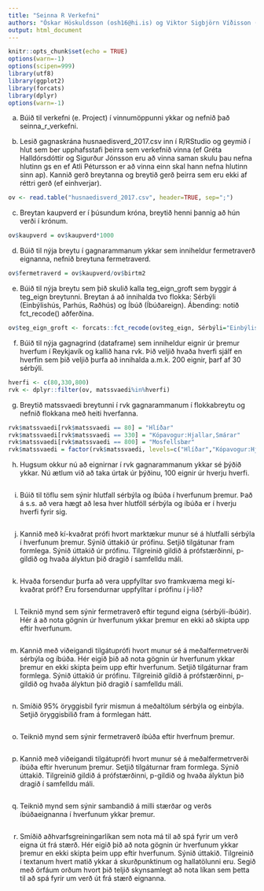 ```yaml
---
title: "Seinna R Verkefni"
authors: "Óskar Höskuldsson (osh16@hi.is) og Viktor Sigbjörn Víðisson (vsv8@hi.is)"
output: html_document
---
```


```r
knitr::opts_chunk$set(echo = TRUE)
options(warn=-1)
options(scipen=999)
library(utf8)
library(ggplot2)
library(forcats)
library(dplyr)
options(warn=-1)
```

a)
Búið til verkefni (e. Project) í vinnumöppunni ykkar og nefnið það seinna_r_verkefni.

b)
Lesið gagnaskrána husnaedisverd_2017.csv inn í R/RStudio og geymið í hlut sem ber upphafsstafi þeirra sem verkefnið vinna (ef Gréta Halldórsdóttir og Sigurður Jónsson eru að vinna saman skulu þau nefna hlutinn gs en ef Atli Pétursson er að vinna einn skal hann nefna hlutinn sinn ap). Kannið gerð breytanna og breytið gerð þeirra sem eru ekki af réttri gerð (ef einhverjar).

```r
ov <- read.table("husnaedisverd_2017.csv", header=TRUE, sep=";")
```

c)
Breytan kaupverd er í þúsundum króna, breytið henni þannig að hún verði í krónum.

```r
ov$kaupverd = ov$kaupverd*1000
```

d)
Búið til nýja breytu í gagnarammanum ykkar sem inniheldur fermetraverð eignanna, nefnið breytuna fermetraverd.

```r
ov$fermetraverd = ov$kaupverd/ov$birtm2
```

e)
Búið til nýja breytu sem þið skulið kalla teg_eign_groft sem byggir á teg_eign breytunni. Breytan á að innihalda tvo flokka: Sérbýli (Einbýlishús, Parhús, Raðhús) og Íbúð (Íbúðareign). Ábending: notið fct_recode() aðferðina.

```r
ov$teg_eign_groft <- forcats::fct_recode(ov$teg_eign, Sérbýli="Einbýlishús", Sérbýli="Parhús", Sérbýli="Raðhús", Íbúð="Íbúðareign")
```

f)
Búið til nýja gagnagrind (dataframe) sem inniheldur eignir úr þremur hverfum í Reykjavík og kallið hana rvk. Þið veljið hvaða hverfi sjálf en hverfin sem þið veljið þurfa að innihalda a.m.k. 200 eignir, þarf af 30 sérbýli.

```r
hverfi <- c(80,330,800)
rvk <- dplyr::filter(ov, matssvaedi%in%hverfi)
```

g)
Breytið matssvaedi breytunni í rvk gagnarammanum í flokkabreytu og nefnið flokkana með heiti hverfanna.

```r
rvk$matssvaedi[rvk$matssvaedi == 80] = "Hlíðar"
rvk$matssvaedi[rvk$matssvaedi == 330] = "Kópavogur:Hjallar,Smárar"
rvk$matssvaedi[rvk$matssvaedi == 800] = "Mosfellsbær"
rvk$matssvaedi = factor(rvk$matssvaedi, levels=c("Hlíðar","Kópavogur:Hjallar,Smárar","Mosfellsbær"))
```

h)
Hugsum okkur nú að eignirnar í rvk gagnarammanum ykkar sé þýðið ykkar. Nú ætlum við að taka úrtak úr þýðinu, 100 eignir úr hverju hverfi.

```r

```

i)
Búið til töflu sem sýnir hlutfall sérbýla og íbúða í hverfunum þremur. Það á s.s. að vera hægt að lesa hver hlutföll sérbýla og íbúða er í hverju hverfi fyrir sig.

```r

```

j)
Kannið með kí-kvaðrat prófi hvort marktækur munur sé á hlutfalli sérbýla í hverfunum þremur. Sýnið úttakið úr prófinu. Setjið tilgátunar fram formlega. Sýnið úttakið úr prófinu. Tilgreinið gildið á prófstærðinni, p-gildið og hvaða ályktun þið dragið í samfelldu máli.

```r

```

k)
Hvaða forsendur þurfa að vera uppfylltar svo framkvæma megi kí-kvaðrat próf? Eru forsendurnar uppfylltar í prófinu í j-lið?

```r

```

l)
Teiknið mynd sem sýnir fermetraverð eftir tegund eigna (sérbýli-íbúðir). Hér á að nota gögnin úr hverfunum ykkar þremur en ekki að skipta upp eftir hverfunum.

```r

```

m)
Kannið með viðeigandi tilgátuprófi hvort munur sé á meðalfermetrverði sérbýla og íbúða. Hér eigið þið að nota gögnin úr hverfunum ykkar þremur en ekki skipta þeim upp eftir hverfunum. Setjið tilgáturnar fram formlega. Sýnið úttakið úr prófinu. Tilgreinið gildið á prófstærðinni, p-gildið og hvaða ályktun þið dragið í samfelldu máli.

```r

```

n)
Smíðið 95% öryggisbil fyrir mismun á meðaltölum sérbýla og einbýla. Setjið öryggisbilið fram á formlegan hátt.

```r

```

o)
Teiknið mynd sem sýnir fermetraverð íbúða eftir hverfnum þremur.

```r

```

p)
Kannið með viðeigandi tilgátuprófi hvort munur sé á meðalfermetrverði íbúða eftir hverunum þremur. Setjið tilgáturnar fram formlega. Sýnið úttakið. Tilgreinið gildið á prófstærðinni, p-gildið og hvaða ályktun þið dragið í samfelldu máli.

```r

```

q)
Teiknið mynd sem sýnir sambandið á milli stærðar og verðs íbúðaeignanna í hverfunum ykkar þremur.

```r

```

r)
Smíðið aðhvarfsgreiningarlíkan sem nota má til að spá fyrir um verð eigna út frá stærð. Hér eigið þið að nota gögnin úr hverfunum ykkar þremur en ekki skipta þeim upp eftir hverfunum. Sýnið úttakið. Tilgreinið í textanum hvert matið ykkar á skurðpunktinum og hallatölunni eru. Segið með örfáum orðum hvort þið teljið skynsamlegt að nota líkan sem þetta til að spá fyrir um verð út frá stærð eignanna.

```r

```


